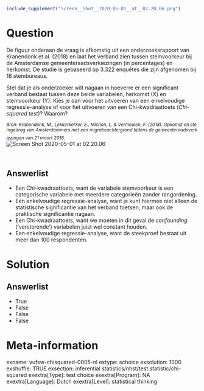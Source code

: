 ```r
include_supplement("Screen__Shot__2020-05-01__at__02.20.06.png")
```

Question
========
De figuur onderaan de vraag is afkomstig uit een onderzoeksrapport van
Kranendonk et al. (2018) en laat het verband zien tussen stemvoorkeur
bij de Amsterdamse gemeenteraadsverkiezingen (in percentages) en
herkomst. De studie is gebaseerd op 3.322 enquêtes die zijn afgenomen
bij 18 stembureaus.    
  
Stel dat je als onderzoeker wilt nagaan in hoeverre er een significant
verband bestaat tussen deze beide variabelen, herkomst (X) en
stemvoorkeur (Y). Kies je dan voor het uitvoeren van een enkelvoudige
regressie-analyse of voor het uitvoeren van een Chi-kwadraattoets
(*Chi-squared test*)? Waarom?   
  
*<sub>Bron:\ Kranendonk,\ M.,\ Lekkerkerker,\ E.,\ Michon,\ L.\ &\ Vermeulen,\ F.\ (2018).\ Opkomst\ en\ stemgedrag\ van\ Amsterdammers\ met\ een\ migratieachtergrond\ tijdens\ de\ gemeenteraadsverkiezingen\ van\ 21\ maart\ 2018.</sub>*   
<img src="Screen__Shot__2020-05-01__at__02.20.06.png"
class="fr-fic fr-dii enlargeimage tvcss_2"
alt="Screen Shot 2020-05-01 at 02.20.06" />  
  
<sub>  
</sub>

Answerlist
----------
* Een Chi-kwadraattoets, want de variabele stemvoorkeur is een
  categorische variabele met meerdere categorieën zonder rangordening.
* Een enkelvoudige regressie-analyse, want je kunt hiermee niet alleen de
  statistische significantie van het verband toetsen, maar ook de
  praktische significantie nagaan.
* Een Chi-kwadraattoets, want we moeten in dit geval de *confounding*
  ('verstorende') variabelen juist wel constant houden.
* Een enkelvoudige regressie-analyse, want de steekproef bestaat uit meer
  dan 100 respondenten.

Solution
========












Answerlist
----------
* True
* False
* False
* False

Meta-information
================
exname: vufsw-chisquared-0005-nl
extype: schoice
exsolution: 1000
exshuffle: TRUE
exsection: inferential statistics/nhst/test statistic/chi-squared
exextra[Type]: test choice
exextra[Program]: NA
exextra[Language]: Dutch
exextra[Level]: statistical thinking

